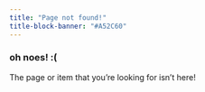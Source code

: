 ```yaml
---
title: "Page not found!"
title-block-banner: "#A52C60"
---
```


### oh noes! :(

The page or item that you’re looking for isn’t here!
